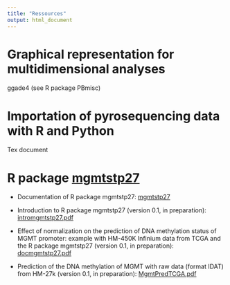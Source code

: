 ```yaml
---
title: "Ressources"
output: html_document
---
```


# **Graphical representation for multidimensional analyses**

ggade4 (see R package PBmisc)


# **Importation of pyrosequencing data with R and Python**

Tex document



# **R package [mgmtstp27](https://github.com/badozor/mgmtstp27)**

 * Documentation of R package mgmtstp27: [mgmtstp27](https://github.com/badozor/mgmtstp27/blob/master/trunk/Rdoc/mgmtstp27.pdf)
 
 * Introduction to R package mgmtstp27 (version 0.1, in preparation): [intromgmtstp27.pdf](https://github.com/badozor/mgmtstp27/blob/master/trunk/Rdoc/intromgmtstp27.pdf)
 
 * Effect of normalization on the prediction of DNA methylation status of MGMT promoter: example with HM-450K Infinium data from TCGA and the R package mgmtstp27 (version 0.1, in preparation): [docmgmtstp27.pdf](https://github.com/badozor/mgmtstp27/blob/master/trunk/Rdoc/docmgmtstp27.pdf)
 
 * Prediction of the DNA methylation of MGMT with raw data (format IDAT) from HM-27k (version 0.1, in preparation): [MgmtPredTCGA.pdf](https://github.com/badozor/mgmtstp27/blob/master/trunk/Rdoc/MgmtPredTCGA.pdf)
 
 
